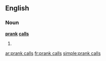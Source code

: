 ==English==

===Noun===
'''[[prank]] [[call]]s'''

# {{plural of|[[prank call]]}}

[[ar:prank calls]]
[[fr:prank calls]]
[[simple:prank calls]]
